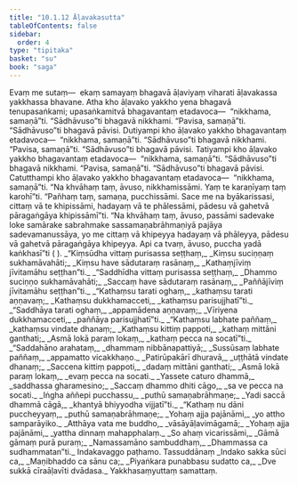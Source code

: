 ```yaml
---
title: "10.1.12 Āḷavakasutta"
tableOfContents: false
sidebar:
  order: 4
type: "tipitaka"
basket: "su"
book: "saga"
---
```



<DynamicBreadcrumb />

<Division number="246" book="saga">

<Paragraph number="1512" book="saga">
Evaṃ me sutaṃ—  ekaṃ samayaṃ bhagavā āḷaviyaṃ viharati āḷavakassa yakkhassa bhavane. Atha kho āḷavako yakkho yena bhagavā tenupasaṅkami; upasaṅkamitvā bhagavantaṃ etadavoca—  “nikkhama, samaṇā”ti. “Sādhāvuso”ti bhagavā nikkhami. “Pavisa, samaṇā”ti. “Sādhāvuso”ti bhagavā pāvisi. Dutiyampi kho āḷavako yakkho bhagavantaṃ etadavoca—  “nikkhama, samaṇā”ti. “Sādhāvuso”ti bhagavā nikkhami. “Pavisa, samaṇā”ti. “Sādhāvuso”ti bhagavā pāvisi. Tatiyampi kho āḷavako yakkho bhagavantaṃ etadavoca—  “nikkhama, samaṇā”ti. “Sādhāvuso”ti bhagavā nikkhami. “Pavisa, samaṇā”ti. “Sādhāvuso”ti bhagavā pāvisi. Catutthampi kho āḷavako yakkho bhagavantaṃ etadavoca—  “nikkhama, samaṇā”ti. “Na khvāhaṃ taṃ, āvuso, nikkhamissāmi. Yaṃ te karaṇīyaṃ taṃ karohī”ti. “Pañhaṃ taṃ, samaṇa, pucchissāmi. Sace me na byākarissasi, cittaṃ vā te khipissāmi, hadayaṃ vā te phālessāmi, pādesu vā gahetvā pāragaṅgāya khipissāmī”ti. “Na khvāhaṃ taṃ, āvuso, passāmi sadevake loke samārake sabrahmake sassamaṇabrāhmaṇiyā pajāya sadevamanussāya, yo me cittaṃ vā khipeyya hadayaṃ vā phāleyya, pādesu vā gahetvā pāragaṅgāya khipeyya. Api ca tvaṃ, āvuso, puccha yadā kaṅkhasī”ti ( ).
</Paragraph>

<Paragraph number="1513" type="verses" book="saga">
_“Kiṃsūdha vittaṃ purisassa seṭṭhaṃ,_  
_Kiṃsu suciṇṇaṃ sukhamāvahāti;_  
_Kiṃsu have sādutaraṃ rasānaṃ,_  
_Kathaṃjīviṃ jīvitamāhu seṭṭhan”ti._  

</Paragraph>

<Paragraph number="1514" type="verses" book="saga">
_“Saddhīdha vittaṃ purisassa seṭṭhaṃ,_  
_Dhammo suciṇṇo sukhamāvahāti;_  
_Saccaṃ have sādutaraṃ rasānaṃ,_  
_Paññājīviṃ jīvitamāhu seṭṭhan”ti._  

</Paragraph>

<Paragraph number="1515" type="verses" book="saga">
_“Kathaṃsu tarati oghaṃ,_  
_kathaṃsu tarati aṇṇavaṃ;_  
_Kathaṃsu dukkhamacceti,_  
_kathaṃsu parisujjhatī”ti._  

</Paragraph>

<Paragraph number="1516" type="verses" book="saga">
_“Saddhāya tarati oghaṃ,_  
_appamādena aṇṇavaṃ;_  
_Vīriyena dukkhamacceti,_  
_paññāya parisujjhatī”ti._  

</Paragraph>

<Paragraph number="1517" type="verses" book="saga">
_“Kathaṃsu labhate paññaṃ,_  
_kathaṃsu vindate dhanaṃ;_  
_Kathaṃsu kittiṃ pappoti,_  
_kathaṃ mittāni ganthati;_  
_Asmā lokā paraṃ lokaṃ,_  
_kathaṃ pecca na socatī”ti._  

</Paragraph>

<Paragraph number="1518" type="verses" book="saga">
_“Saddahāno arahataṃ,_  
_dhammaṃ nibbānapattiyā;_  
_Sussūsaṃ labhate paññaṃ,_  
_appamatto vicakkhaṇo._  

</Paragraph>

<Paragraph number="1519" type="verses" book="saga">
_Patirūpakārī dhuravā,_  
_uṭṭhātā vindate dhanaṃ;_  
_Saccena kittiṃ pappoti,_  
_dadaṃ mittāni ganthati;_  
_Asmā lokā paraṃ lokaṃ,_  
_evaṃ pecca na socati._  

</Paragraph>

<Paragraph number="1520" type="verses" book="saga">
_Yassete caturo dhammā,_  
_saddhassa gharamesino;_  
_Saccaṃ dhammo dhiti cāgo,_  
_sa ve pecca na socati._  

</Paragraph>

<Paragraph number="1521" type="verses" book="saga">
_Iṅgha aññepi pucchassu,_  
_puthū samaṇabrāhmaṇe;_  
_Yadi saccā dhammā cāgā,_  
_khantyā bhiyyodha vijjatī”ti._  

</Paragraph>

<Paragraph number="1522" type="verses" book="saga">
_“Kathaṃ nu dāni puccheyyaṃ,_  
_puthū samaṇabrāhmaṇe;_  
_Yohaṃ ajja pajānāmi,_  
_yo attho samparāyiko._  

</Paragraph>

<Paragraph number="1523" type="verses" book="saga">
_Atthāya vata me buddho,_  
_vāsāyāḷavimāgamā;_  
_Yohaṃ ajja pajānāmi,_  
_yattha dinnaṃ mahapphalaṃ._  

</Paragraph>

<Paragraph number="1524" type="verses" book="saga">
_So ahaṃ vicarissāmi,_  
_Gāmā gāmaṃ purā puraṃ;_  
_Namassamāno sambuddhaṃ,_  
_Dhammassa ca sudhammatan”ti._  


</Paragraph>
</Division>

<Paragraph number="1525" type="center" book="saga">
Indakavaggo paṭhamo.



</Paragraph>

<Paragraph number="1526" type="center" book="saga">
Tassuddānaṃ


</Paragraph>

<Paragraph number="1527" type="verses" book="saga">
_Indako sakka sūci ca,_  
_Maṇibhaddo ca sānu ca;_  
_Piyaṅkara punabbasu sudatto ca,_  
_Dve sukkā cīraāḷavīti dvādasa._  


</Paragraph>

<Paragraph number="1528" type="center" book="saga">
Yakkhasaṃyuttaṃ samattaṃ.
</Paragraph>